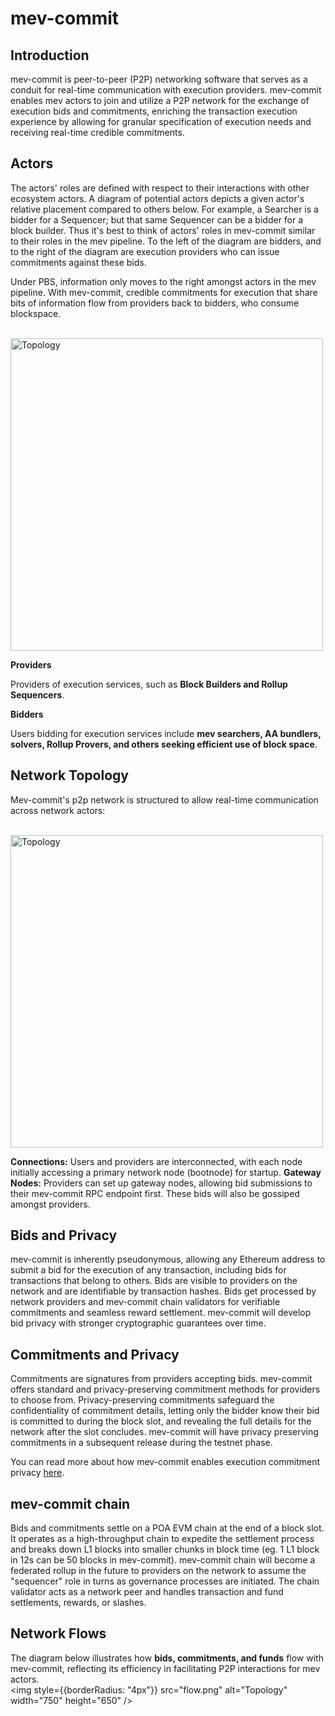 # mev-commit

## Introduction

mev-commit is peer-to-peer (P2P) networking software that serves as a conduit for real-time communication with execution providers. mev-commit enables mev actors to join and utilize a P2P network for the exchange of execution bids and commitments, enriching the transaction execution experience by allowing for granular specification of execution needs and receiving real-time credible commitments.

## Actors

The actors' roles are defined with respect to their interactions with other ecosystem actors. A diagram of potential actors depicts a given actor's relative placement compared to others below. For example, a Searcher is a bidder for a Sequencer; but that same Sequencer can be a bidder for a block builder. Thus it's best to think of actors' roles in mev-commit similar to their roles in the mev pipeline. To the left of the diagram are bidders, and to the right of the diagram are execution providers who can issue commitments against these bids.

Under PBS, information only moves to the right amongst actors in the mev pipeline. With mev-commit, credible commitments for execution that share bits of information flow from providers back to bidders, who consume blockspace.

<br/>
<img style={{borderRadius: "4px"}} src="mev-supply-chain.png" alt="Topology" width="500" height="500" />

**Providers**

Providers of execution services, such as **Block Builders and Rollup Sequencers**.

**Bidders**

Users bidding for execution services include **mev searchers, AA bundlers, solvers, Rollup Provers, and others seeking efficient use of block space**.

## Network Topology

Mev-commit's p2p network is structured to allow real-time communication across network actors:

<br/>
<img src="topology.png" style={{borderRadius: "4px"}} alt="Topology" width="500" height="500" />

**Connections:** Users and providers are interconnected, with each node initially accessing a primary network node (bootnode) for startup.
**Gateway Nodes:** Providers can set up gateway nodes, allowing bid submissions to their mev-commit RPC endpoint first. These bids will also be gossiped amongst providers.

## Bids and Privacy

mev-commit is inherently pseudonymous, allowing any Ethereum address to submit a bid for the execution of any transaction, including bids for transactions that belong to others. Bids are visible to providers on the network and are identifiable by transaction hashes. Bids get processed by network providers and mev-commit chain validators for verifiable commitments and seamless reward settlement. mev-commit will develop bid privacy with stronger cryptographic guarantees over time.

## Commitments and Privacy

Commitments are signatures from providers accepting bids. mev-commit offers standard and privacy-preserving commitment methods for providers to choose from. Privacy-preserving commitments safeguard the confidentiality of commitment details, letting only the bidder know their bid is committed to during the block slot, and revealing the full details for the network after the slot concludes. mev-commit will have privacy preserving commitments in a subsequent release during the testnet phase.

You can read more about how mev-commit enables execution commitment privacy [here](https://mirror.xyz/0xB456F9deb9bB6f545f91Ce2949C458c3A723659e/1gjUCw9tCUDZ2U71N-6IkINeJYyhuTdC7WeVeBam-fM).

## mev-commit chain

Bids and commitments settle on a POA EVM chain at the end of a block slot. It operates as a high-throughput chain to expedite the settlement process and breaks down L1 blocks into smaller chunks in block time (eg. 1 L1 block in 12s can be 50 blocks in mev-commit). mev-commit chain will become a federated rollup in the future to providers on the network to assume the "sequencer" role in turns as governance processes are initiated. The chain validator acts as a network peer and handles transaction and fund settlements, rewards, or slashes.

## Network Flows

The diagram below illustrates how **bids, commitments, and funds** flow with mev-commit, reflecting its efficiency in facilitating P2P interactions for mev actors.
<br/>
<img style={{borderRadius: "4px"}} src="flow.png" alt="Topology" width="750" height="650" />
